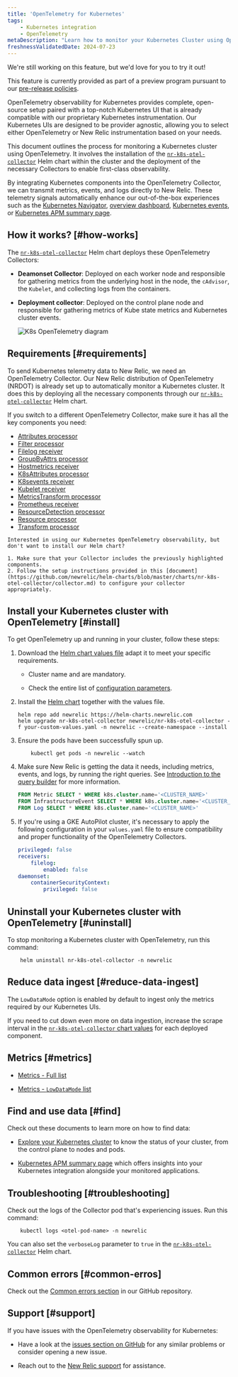 ```yaml
---
title: 'OpenTelemetry for Kubernetes'
tags:
    - Kubernetes integration
    - OpenTelemetry
metaDescription: "Learn how to monitor your Kubernetes Cluster using OpenTelemetry"
freshnessValidatedDate: 2024-07-23
---
```


<Callout title="preview">
  We're still working on this feature, but we'd love for you to try it out!

  This feature is currently provided as part of a preview program pursuant to our [pre-release policies](/docs/licenses/license-information/referenced-policies/new-relic-pre-release-policy).
</Callout>

OpenTelemetry observability for Kubernetes provides complete, open-source setup paired with a top-notch Kubernetes UI that is already compatible with our proprietary Kubernetes instrumentation. Our Kubernetes UIs are designed to be provider agnostic, allowing you to select either OpenTelemetry or New Relic instrumentation based on your needs.

This document outlines the process for monitoring a Kubernetes cluster using OpenTelemetry. It involves the installation of the [`nr-k8s-otel-collector`](https://github.com/newrelic/helm-charts/tree/master/charts/nr-k8s-otel-collector) Helm chart within the cluster and the deployment of the necessary Collectors to enable first-class observability.

By integrating Kubernetes components into the OpenTelemetry Collector, we can transmit metrics, events, and logs directly to New Relic. These telemetry signals automatically enhance our out-of-the-box experiences such as the [Kubernetes Navigator](/docs/kubernetes-pixie/kubernetes-integration/understand-use-data/kubernetes-cluster-explorer/#navigator-preview), [overview dashboard](/docs/kubernetes-pixie/kubernetes-integration/understand-use-data/kubernetes-cluster-explorer/#cluster-overview-dashboard), [Kubernetes events](/docs/kubernetes-pixie/kubernetes-integration/understand-use-data/kubernetes-cluster-explorer/#browse-your-kubernetes-events), or [Kubernetes APM summary page](/docs/apm/apm-ui-pages/monitoring/kubernetes-summary-page/).

## How it works? [#how-works]

The [`nr-k8s-otel-collector`](https://github.com/newrelic/helm-charts/tree/master/charts/nr-k8s-otel-collector) Helm chart deploys these OpenTelemetry Collectors:

* **Deamonset Collector**: Deployed on each worker node and responsible for gathering metrics from the underlying host in the node, the `cAdvisor`, the  `Kubelet`, and collecting logs from the containers.

* **Deployment collector**: Deployed on the control plane node and responsible for gathering metrics of Kube state metrics and Kubernetes cluster events.

  <img
    title="K8s OpenTelemetry diagram"
    alt="K8s OpenTelemetry diagram"
    src="/images/infrastructure_diagram_k8s-otel-stack.webp"
  />

## Requirements [#requirements]

To send Kubernetes telemetry data to New Relic, we need an OpenTelemetry Collector. Our New Relic distribution of OpenTelemetry (NRDOT) is already set up to automatically monitor a Kubernetes cluster. It does this by deploying all the necessary components through our [`nr-k8s-otel-collector`](https://github.com/newrelic/helm-charts/tree/master/charts/nr-k8s-otel-collector) Helm chart.

If you switch to a different OpenTelemetry Collector, make sure it has all the key components you need:

* [Attributes processor](https://github.com/open-telemetry/opentelemetry-collector-contrib/tree/main/processor/attributesprocessor)
* [Filter processor](https://github.com/open-telemetry/opentelemetry-collector-contrib/tree/main/processor/filterprocessor)
* [Filelog receiver](https://github.com/open-telemetry/opentelemetry-collector-contrib/tree/main/receiver/filelogreceiver)
* [GroupByAttrs processor](https://github.com/open-telemetry/opentelemetry-collector-contrib/tree/main/processor/groupbyattrsprocessor)
* [Hostmetrics receiver](https://github.com/open-telemetry/opentelemetry-collector-contrib/tree/main/receiver/hostmetricsreceiver)
* [K8sAttributes processor](https://github.com/open-telemetry/opentelemetry-collector-contrib/tree/main/processor/k8sattributesprocessor)
* [K8sevents receiver](https://github.com/open-telemetry/opentelemetry-collector-contrib/tree/main/receiver/k8seventsreceiver)
* [Kubelet receiver](https://github.com/open-telemetry/opentelemetry-collector-contrib/tree/main/receiver/kubeletstatsreceiver)
* [MetricsTransform processor](https://github.com/open-telemetry/opentelemetry-collector-contrib/tree/main/processor/metricstransformprocessor)
* [Prometheus receiver](https://github.com/open-telemetry/opentelemetry-collector-contrib/tree/main/receiver/prometheusreceiver)
* [ResourceDetection processor](https://github.com/open-telemetry/opentelemetry-collector-contrib/tree/main/processor/resourcedetectionprocessor)
* [Resource processor](https://github.com/open-telemetry/opentelemetry-collector-contrib/tree/main/processor/resourceprocessor)
* [Transform processor](https://github.com/open-telemetry/opentelemetry-collector-contrib/tree/main/processor/transformprocessor)


<Callout variant="tip">

    Interested in using our Kubernetes OpenTelemetry observability, but don't want to install our Helm chart?

    1. Make sure that your Collector includes the previously highlighted components.
    2. Follow the setup instructions provided in this [document](https://github.com/newrelic/helm-charts/blob/master/charts/nr-k8s-otel-collector/collector.md) to configure your collector appropriately.

</Callout>


## Install your Kubernetes cluster with OpenTelemetry [#install]

To get OpenTelemetry up and running in your cluster, follow these steps:

1. Download the [Helm chart values file](https://github.com/newrelic/helm-charts/tree/master/charts/nr-k8s-otel-collector/values.yaml#L20-L24) adapt it to meet your specific requirements.

   * Cluster name and <InlinePopover type="licenseKey"/> are mandatory.

   * Check the entire list of [configuration parameters](https://github.com/newrelic/helm-charts/tree/master/charts/nr-k8s-otel-collector#values).

2. Install the [Helm chart](https://github.com/newrelic/helm-charts/tree/master/charts/nr-k8s-otel-collector) together with the values file.

   ```shell
   helm repo add newrelic https://helm-charts.newrelic.com
   helm upgrade nr-k8s-otel-collector newrelic/nr-k8s-otel-collector -f your-custom-values.yaml -n newrelic --create-namespace --install
   ```

3. Ensure the pods have been successfully spun up.

   ```shell
       kubectl get pods -n newrelic --watch
   ```

4. Make sure New Relic is getting the data it needs, including metrics, events, and logs, by running the right queries. See [Introduction to the query builder](/docs/query-your-data/explore-query-data/query-builder/introduction-query-builder/) for more information.

   ```sql
   FROM Metric SELECT * WHERE k8s.cluster.name='<CLUSTER_NAME>'
   FROM InfrastructureEvent SELECT * WHERE k8s.cluster.name='<CLUSTER_NAME>'
   FROM Log SELECT * WHERE k8s.cluster.name='<CLUSTER_NAME>'
   ```

5. If you're using a GKE AutoPilot cluster, it's necessary to apply the following configuration in your `values.yaml` file to ensure compatibility and proper functionality of the OpenTelemetry Collectors.

   ```yaml
   privileged: false
   receivers:
       filelog:
           enabled: false
   daemonset:
       containerSecurityContext:
           privileged: false
   ```

## Uninstall your Kubernetes cluster with OpenTelemetry [#uninstall]

To stop monitoring a Kubernetes cluster with OpenTelemetry, run this command:

```shell
    helm uninstall nr-k8s-otel-collector -n newrelic
```

## Reduce data ingest [#reduce-data-ingest]

The `LowDataMode` option is enabled by default to ingest only the metrics required by our Kubernetes UIs.

If you need to cut down even more on data ingestion, increase the scrape interval in the [`nr-k8s-otel-collector` chart values](https://github.com/newrelic/helm-charts/tree/master/charts/nr-k8s-otel-collector#values) for each deployed component.

## Metrics [#metrics]

* [Metrics - Full list](https://github.com/newrelic/helm-charts/tree/master/charts/nr-k8s-otel-collector/docs/metrics-full.md)

* [Metrics - `LowDataMode` list](https://github.com/newrelic/helm-charts/tree/master/charts/nr-k8s-otel-collector/docs/metrics-lowDataMode.md)

## Find and use data [#find]

Check out these documents to learn more on how to find data:

* [Explore your Kubernetes cluster](/docs/kubernetes-pixie/kubernetes-integration/understand-use-data/kubernetes-cluster-explorer/) to know the status of your cluster, from the control plane to nodes and pods.

* [Kubernetes APM summary page](/docs/apm/apm-ui-pages/monitoring/kubernetes-summary-page/) which offers insights into your Kubernetes integration alongside your monitored applications.

## Troubleshooting [#troubleshooting]

Check out the logs of the Collector pod that's experiencing issues. Run this command:

```shell
    kubectl logs <otel-pod-name> -n newrelic
```

You can also set the `verboseLog` parameter to `true` in the [`nr-k8s-otel-collector`](https://github.com/newrelic/helm-charts/tree/master/charts/nr-k8s-otel-collector#values) Helm chart.

## Common errors [#common-erros]

Check out the [Common errors section](https://github.com/newrelic/helm-charts/tree/master/charts/nr-k8s-otel-collector#common-errors) in our GitHub repository.

## Support [#support]

If you have issues with the OpenTelemetry observability for Kubernetes:

* Have a look at the [issues section on GitHub](https://github.com/newrelic/helm-charts/issues) for any similar problems or consider opening a new issue.

* Reach out to the [New Relic support](https://support.newrelic.com/s/) for assistance.

